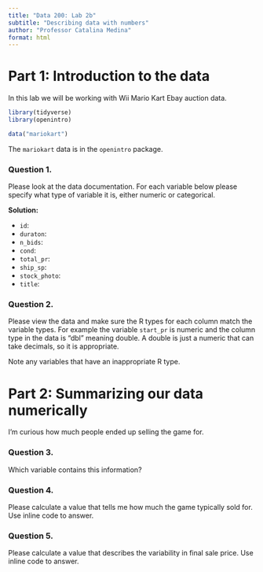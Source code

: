 ```yaml
---
title: "Data 200: Lab 2b"
subtitle: "Describing data with numbers"
author: "Professor Catalina Medina"
format: html
---
```


# Part 1: Introduction to the data

In this lab we will be working with Wii Mario Kart Ebay auction data.

```r
library(tidyverse)
library(openintro)

data("mariokart")
```

The `mariokart` data is in the `openintro` package.

### Question 1. 

Please look at the data documentation.
For each variable below please specify what type of variable it is, either numeric or categorical.

**Solution:**

- `id`: 
- `duraton`: 
- `n_bids`: 
- `cond`: 
- `total_pr`: 
- `ship_sp`: 
- `stock_photo`: 
- `title`: 


### Question 2. 

Please view the data and make sure the R types for each column match the variable types. For example the variable `start_pr` is numeric and the column type in the data is "dbl" meaning double. A double is just a numeric that can take decimals, so it is appropriate.

Note any variables that have an inappropriate R type.


# Part 2: Summarizing our data numerically

I'm curious how much people ended up selling the game for.

### Question 3. 

Which variable contains this information?


### Question 4. 

Please calculate a value that tells me how much the game typically sold for. Use inline code to answer. 


### Question 5. 

Please calculate a value that describes the variability in final sale price. Use inline code to answer. 

